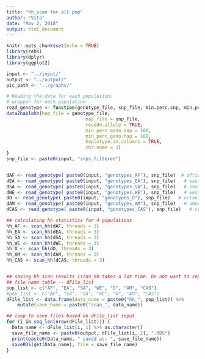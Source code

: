 ```yaml
---
title: "hh_scan for all pop"
author: "Vita"
date: "May 2, 2018"
output: html_document
---
```


```r
knitr::opts_chunk$set(echo = TRUE)
library(rehh)
library(dplyr)
library(ggplot2)
```



```r
input <- "../input/"
output <- "../output/"
pic_path <- "../graphs/"
```


```r

# Reading the data for each population:
# wrapper for each population 
read_genotype <- function(genotype_file, snp_file, min.perc.snp, min.perc.hap, ...) {
data2haplohh(hap_file = genotype_file, 
                             map_file = snp_file,
                             recode.allele = TRUE, 
                             min_perc_geno.snp = 100,
                             min_perc_geno.hap = 100,
                             haplotype.in.columns = TRUE,
                             chr.name = 1)
}
snp_file <- paste0(input, "snps_filtered")


dAF <- read_genotype( paste0(input, "genotypes_AF"), snp_file)  # africa
dEA <- read_genotype( paste0(input, "genotypes_EA"), snp_file)   # east asia
dSA <- read_genotype( paste0(input, "genotypes_SA"), snp_file)   # south asia
dWE <- read_genotype( paste0(input, "genotypes_WE"), snp_file)   # west europe
dO <- read_genotype( paste0(input, "genotypes_O"), snp_file)   # ociania
dAM <- read_genotype( paste0(input, "genotypes_AM"), snp_file)   # america
dCAS <- read_genotype( paste0(input, "genotypes_CAS"), snp_file)   # central asia siberia


``` 



```r

## calculating hh statistics for 4 populations
hh_AF <- scan_hh(dAF, threads = 3)
hh_EA <- scan_hh(dEA, threads = 3)
hh_SA <- scan_hh(dSA, threads = 3)
hh_WE <- scan_hh(dWE, threads = 3)
hh_O <- scan_hh(dO, threads = 3)
hh_AM <- scan_hh(dAM, threads = 3)
hh_CAS <- scan_hh(dCAS, threads = 3)


## saving hh_scan results (scan_hh takes a lot time. Do not want to repeat)
## file name table -- dFile_list
pop_list <- c("AF", "EA", "SA", "WE", "O", "AM", "CAS")
#pop_list <- c("AF", "EA", "SA", "WE", "O", "AM", "CAS")
dFile_list <- data.frame(data_name = paste0("hh_", pop_list)) %>%
	mutate(save_name = paste0("scan_", data_name))

## loop to save files based on dFile_list input
for (i in seq_len(nrow(dFile_list))) {
  Data_name <- dFile_list[i, 1] %>% as.character()
  save_file_name <- paste0(output, dFile_list[i, 2], ".RDS")
  print(paste0(Data_name, " saved as: ", save_file_name))
  saveRDS(get(Data_name), file = save_file_name)
}
```

